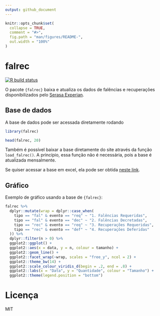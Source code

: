 ```yaml
---
output: github_document
---
```


<!-- README.md is generated from README.Rmd. Please edit that file -->

```r
knitr::opts_chunk$set(
  collapse = TRUE,
  comment = "#>",
  fig.path = "man/figures/README-",
  out.width = "100%"
)
```

# falrec

<!-- badges: start -->
[![R build status](https://github.com/abjur/falrec/workflows/update-data/badge.svg)](https://github.com/abjur/falrec/actions)
<!-- badges: end -->

O pacote `{falrec}` baixa e atualiza os dados de falências e recuperações disponibilizados pelo [Serasa Experian](https://www.serasaexperian.com.br/amplie-seus-conhecimentos/indicadores-economicos).

## Base de dados

A base de dados pode ser acessada diretamente rodando

```r
library(falrec)

head(falrec, 20)
```

Também é possível baixar a base diretamente do site através da função `load_falrec()`. A princípio, essa função não é necessária, pois a base é atualizada mensalmente.

Se quiser acessar a base em excel, ela pode ser obtida [neste link](https://github.com/abjur/falrec/blob/master/inst/extdata/falrec.xlsx?raw=true).

## Gráfico

Exemplo de gráfico usando a base de `{falrec}`:

```r
falrec %>% 
  dplyr::mutate(wrap = dplyr::case_when(
    tipo == "fal" & evento == "req" ~ "1. Falências Requeridas",
    tipo == "fal" & evento == "dec" ~ "2. Falências Decretadas",
    tipo == "rec" & evento == "req" ~ "3. Recuperações Requeridas",
    tipo == "rec" & evento == "def" ~ "4. Recuperações Deferidas"
  )) %>% 
  dplyr::filter(n > 0) %>% 
  ggplot2::ggplot() +
  ggplot2::aes(x = data, y = n, colour = tamanho) +
  ggplot2::geom_line() +
  ggplot2::facet_wrap(~wrap, scales = "free_y", ncol = 2) +
  ggplot2::theme_bw(14) +
  ggplot2::scale_colour_viridis_d(begin = .2, end = .8) +
  ggplot2::labs(x = "Data", y = "Quantidade", colour = "Tamanho") +
  ggplot2::theme(legend.position = "bottom")
```

# Licença

MIT
